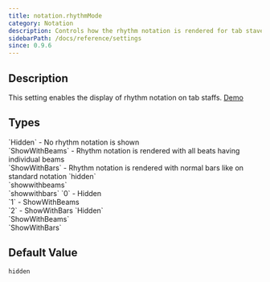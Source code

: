```yaml
---
title: notation.rhythmMode
category: Notation
description: Controls how the rhythm notation is rendered for tab staves. 
sidebarPath: /docs/reference/settings
since: 0.9.6
---
```



## Description

This setting enables the display of rhythm notation on tab staffs. [Demo](/docs/showcase/guitar-tabs)

<PropertyDescription metadata={metadata} />

## Types

<TypeTable>
    <TypeRow name="alphaTab.TabRhythmMode" type="js">
        `Hidden` -  No rhythm notation is shown<br />
        `ShowWithBeams` - Rhythm notation is rendered with all beats having individual beams<br />
        `ShowWithBars` - Rhythm notation is rendered with normal bars like on standard notation
    </TypeRow>
    <TypeRow name="string" type="json-js-html">
        `hidden`<br />
        `showwithbeams`<br />
        `showwithbars`
    </TypeRow>
    <TypeRow name="int" type="json-js-html">
        `0` - Hidden<br />
        `1` - ShowWithBeams<br />
        `2` - ShowWithBars
    </TypeRow>
    <TypeRow name="AlphaTab.TabRhythmMode" type="net">
        `Hidden`<br />
        `ShowWithBeams`<br />
        `ShowWithBars`
    </TypeRow>
</TypeTable>

## Default Value

`hidden`